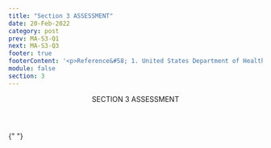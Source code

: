```yaml
---
title: "Section 3 ASSESSMENT"
date: 20-Feb-2022
category: post
prev: MA-S3-Q1
next: MA-S3-Q3
footer: true
footerContent: '<p>Reference&#58; 1. United States Department of Health and Human Services. National Strategic Plan&#58; A Roadmap to End the Epidemic. Accessed May 19, 2022. <a href="https://hivgov-prod-v3.s3.amazonaws.com/s3fs-public/HIV-National-Strategic-Plan-2021-2025.pdf">https://hivgov-prod-v3.s3.amazonaws.com/s3fs-public/HIV-National-Strategic-Plan-2021-2025.pdf</a></p>'
module: false
section: 3
---
```


<Header>
  SECTION 3<span className="text-red"> ASSESSMENT</span>
</Header>

{" "}

<Quiz
  title="PrEP medication is taken before exposure to HIV to help prevent HIV."
  options="True
  False"
  answer="0"
  response="Nearly 1 million cisgender males had an indication for PrEP medication by June 2021. However, only ~24% of these individuals were prescribed PrEP.<sup>1</sup>"
/>
